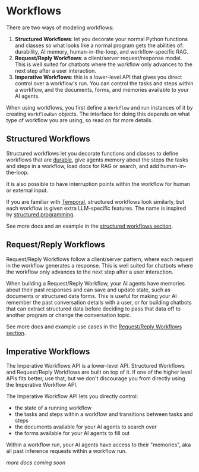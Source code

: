 # Workflows

There are two ways of modeling workflows:

1. **Structured Workflows**: let you decorate your normal Python functions and
   classes so what looks like a normal program gets the abilities of:
   durability, AI memory, human-in-the-loop, and workflow-specific RAG.
2. **Request/Reply Workflows**: a client/server request/response model. This is
   well suited for chatbots where the workflow only advances to the next step
   after a user interaction.
3. **Imperative Workflows**: this is a lower-level API that gives you direct
   control over a workflow's run. You can control the tasks and steps within a
   workflow, and the documents, forms, and memories available to your AI agents.

When using workflows, you first define a `Workflow` and run instances of it by
creating `WorkflowRun` objects. The interface for doing this depends on what
type of workflow you are using, so read on for more details.

## Structured Workflows

Structured workflows let you decorate functions and classes to define workflows
that are [durable][durable], give agents memory about the steps the tasks and
steps in a workflow, load docs for RAG or search, and add human-in-the-loop.

It is also possible to have interruption points within the workflow for human or
external input.

If you are familiar with [Temporal](https://temporal.io/), structured workflows
look similarly, but each workflow is given extra LLM-specific features. The
name is inspired by [structured programming][structured-programming].

See more docs and an example in the
[structured workflows section](/workflows-and-durability/structured-workflows).

## Request/Reply Workflows

Request/Reply Workflows follow a client/server pattern, where each request in
the workflow generates a response. This is well suited for chatbots where the
workflow only advances to the next step after a user interaction.

When building a Request/Reply Workflow, your AI agents have memories about their
past responses and can save and update state, such as documents or structured
data forms. This is useful for making your AI remember the past conversation
details with a user, or for building chatbots that can extract structured data
before deciding to pass that data off to another program or change the
conversation topic.

See more docs and example use cases in the
[Request/Reply Workflows section](/workflows-and-durability/request-reply-workflows).

## Imperative Workflows

The Imperative Workflows API is a lower-level API. Structured Workflows and
Request/Reply Workflows are built on top of it. If one of the higher level APIs
fits better, use that, but we don't discourage you from directly using the
Imperative Workflow API.

The Imperative Workflow API lets you directly control:

- the state of a running workflow
- the tasks and steps within a workflow and transitions between tasks and steps
- the documents available for your AI agents to search over
- the forms available for your AI agents to fill out

Within a workflow run, your AI agents have access to their "memories", aka all
past inference requests within a workflow run.

_more docs coming soon_

[durable]: /workflows-and-durability
[structured-programming]: https://en.wikipedia.org/wiki/Structured_programming
[Request/Reply Workflows section]: /workflows-and-durability/request-reply-workflows
